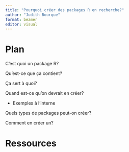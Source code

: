 ```yaml
---
title: "Pourquoi créer des packages R en recherche?"
author: "Judith Bourque"
format: beamer
editor: visual
---
```


# Plan

C'est quoi un package R?

Qu'est-ce que ça contient?

Ça sert à quoi?

Quand est-ce qu'on devrait en créer?

-   Exemples à l'interne

Quels types de packages peut-on créer?

Comment en créer un?

# Ressources
